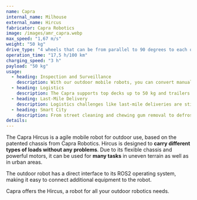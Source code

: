 ```yaml
---
name: Capra
internal_name: Milhouse
external_name: Hircus
fabricator: Capra Robotics
image: /images/amr_capra.webp
max_speed: "1,67 m/s"
weight: "50 kg"
drive_type: "4 wheels that can be from parallel to 90 degrees to each other"
operation_time: "17,5 h/100 km"
charging_speed: "3 h"
payload: "50 kg"
usage:
  - heading: Inspection and Surveillance
    description: With our outdoor mobile robots, you can convert manual work to automated and autonomous operations when performing inspection and surveillance tasks like perimeter control, fence and building inspection, and intrusion avoidance.
  - heading: Logistics
    description: The Capra supports top decks up to 50 kg and trailers up to 500 kg for indoor and outdoor logistics tasks.
  - heading: Last-Mile Delivery
    description: Logistics challenges like last-mile deliveries are still performed with heavy trucks, which cause sizeable CO2 emissions to deliver small packages. Our robots can be used to deliver packages in urban areas, reducing the environmental impact of logistics.
  - heading: Smart City
    description: From street cleaning and chewing gum removal to defrosting the streets in winter, the Capra can take on many jobs in the city of tomorrow
details:
---
```


The Capra Hircus is a agile mobile robot for outdoor use, based on the patented chassis from Capra Robotics. Hircus is designed to **carry different types of loads without any problems**. Due to its flexible chassis and powerful motors, it can be used for **many tasks** in uneven terrain as well as in urban areas.

The outdoor robot has a direct interface to its ROS2 operating system, making it easy to connect additional equipment to the robot.

Capra offers the Hircus, a robot for all your outdoor robotics needs.

